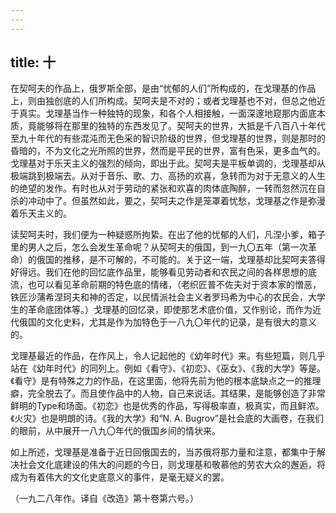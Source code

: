 ```yaml
---
---
---
```

title: 十
---



在契呵夫的作品上，俄罗斯全部，是由“忧郁的人们”所构成的，在戈理基的作品上，则由独创底的人们所构成。契呵夫是不对的；或者戈理基也不对，但总之他近于真实。戈理基当作一种独特的现象，和各个人相接触，一面深邃地窥那内面底本质，竟能够将在那里的独特的东西发见了。契呵夫的世界，大抵是千八百八十年代至九十年代的有些混沌而无色采的智识阶级的世界，但戈理基的世界，则是那时的昏暗的，不为文化之光所照的世界，然而是平民的世界，富有色采，更多血气的。戈理基对于乐天主义的强烈的倾向，即出于此。契呵夫是平板单调的，戈理基却从极端跳到极端去。从对于音乐、歌、力、高扬的欢喜，急转而为对于无意义的人生的绝望的发作。有时也从对于劳动的紧张和欢喜的肉体底陶醉，一转而忽然沉在自杀的冲动中了。但虽然如此，要之，契呵夫之作是笼罩着忧愁，戈理基之作是弥漫着乐天主义的。

读契呵夫时，我们便为一种疑惑所拘絷。在出了他的忧郁的人们，凡涅小爹，箱子里的男人之后，怎么会发生革命呢？从契呵夫的俄国，到一九〇五年（第一次革命）的俄国的推移，是不可解的，不可能的。关于这一端，戈理基却比契呵夫答得好得远。我们在他的回忆底作品里，能够看见劳动者和农民之间的各样思想的底流，也可以看见革命前期的特色底的情绪，（老织匠普不佐夫对于资本家的憎恶，铁匠沙蒲希涅珂夫和神的否定，以民情派社会主义者罗玛希为中心的农民会，大学生的革命底团体等。）戈理基的回忆录，即使那艺术底价值，又作别论，而作为近代俄国的文化史料，尤其是作为加特色于一八九〇年代的记录，是有很大的意义的。

戈理基最近的作品，在作风上，令人记起他的《幼年时代》来。有些短篇，则几乎站在《幼年时代》的同列上。例如《看守》、《初恋》、《巫女》、《我的大学》等是。《看守》是有特殊之力的作品，在这里面，他将先前为他的根本底缺点之一的推理癖，完全脱去了。而且使作品中的人物，自己来说话。其结果，是能够创造了非常鲜明的Type和场面。《初恋》也是优秀的作品，写得极率直，极真实，而且鲜浓。《火灾》也是明朗的诗。《我的大学》和“N. A. Bugrov”是社会底的大画卷，在我们的眼前，从中展开一八九〇年代的俄国乡间的情状来。

如上所述，戈理基是准备于近日回俄国去的，当苏俄将那力量和注意，都集中于解决社会文化底建设的伟大的问题的今日，则戈理基和敬慕他的劳农大众的邂逅，将成为有着伟大的文化史底意义的事件，是毫无疑义的罢。

（一九二八年作。译自《改造》第十卷第六号。）